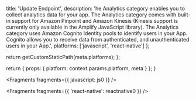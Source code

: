 
  title: 'Update Endpoint',
  description: 'he Analytics category enables you to collect analytics data for your app. The Analytics category comes with built-in support for Amazon Pinpoint and Amazon Kinesis (Kinesis support is currently only available in the Amplify JavaScript library). The Analytics category uses Amazon Cognito Identity pools to identify users in your App. Cognito allows you to receive data from authenticated, and unauthenticated users in your App.',
  platforms: ['javascript', 'react-native']
};

  return getCustomStaticPath(meta.platforms);
};

  return {
    props: {
      platform: context.params.platform,
      meta
    }
  };
}



<Fragments fragments={{ javascript: js0 }} />


<Fragments fragments={{ 'react-native': reactnative0 }} />
